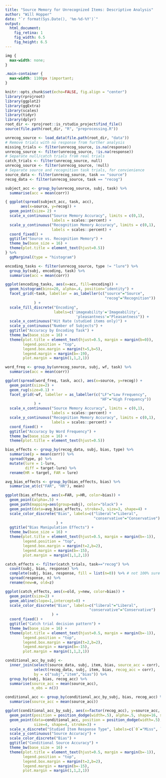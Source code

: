 ```yaml
---
title: "Source Memory for Unrecognized Items: Descriptive Analysis"
author: "Will Hopper"
date: "`r format(Sys.Date(), '%m-%d-%Y')`"
output:
  html_document:
    fig_retina: 1
    fig_width: 6.5
    fig_height: 6.5
---
```

```css
img {
  max-width: none;
}

.main-container {
  max-width: 1100px !important;
}
```


```r
knitr::opts_chunk$set(echo=FALSE, fig.align = "center")
library(rprojroot)
library(ggplot2)
library(ggExtra)
library(scales)
library(tidyr)
library(dplyr)
root_dir <- rprojroot::is_rstudio_project$find_file()
source(file.path(root_dir, "R", "preprocessing.R"))
```

```r
unrecog_source <- load_data(file.path(root_dir, "data"))
# Remove trials with no response from further analysis
missing_trials <- filter(unrecog_source, is.na(response))
unrecog_source <- filter(unrecog_source, !is.na(response))
# Separate null/catch trials from real trials
catch_trials <- filter(unrecog_source, null)
unrecog_source <- filter(unrecog_source, !null)
# Separate source and recognition task trials, for convienience
source_data <- filter(unrecog_source, task == "source")
recog_data <- filter(unrecog_source, task == "recog")
```

```r
subject_acc <- group_by(unrecog_source, subj, task) %>%
  summarise(acc = mean(corr))

{ ggplot(spread(subject_acc, task, acc),
       aes(x=source, y=recog)) +
  geom_point(size= 2) +
  scale_x_continuous("Source Memory Accuracy", limits = c(0,1),
                     labels = scales::percent) +
  scale_y_continuous("Recognition Memory Accuracy", limits = c(0,1),
                     labels = scales::percent) +
  coord_fixed() +
  ggtitle("Source vs. Recognition Memory") +
  theme_bw(base_size = 16) +
  theme(plot.title = element_text(hjust=0.5))
} %>%
  ggMarginal(type = "histogram")
```

```r
encoding_tasks <- filter(unrecog_source, type != "lure") %>%
  group_by(subj, encoding, task) %>%
  summarise(acc = mean(corr))

ggplot(encoding_tasks, aes(x=acc, fill=encoding)) +
  geom_histogram(bins=20, alpha=.4, position="identity") +
  facet_grid(~task, labeller = as_labeller(c("source"="Source",
                                             "recog"="Recognition"))
             ) +
  scale_fill_discrete("Encoding",
                      labels=c('imageability'='Imageability',
                                'pleasantness'="Pleasantness")) +
  scale_x_continuous("Hit Rate (studied items only)") +
  scale_y_continuous("Number of Subjects") +
  ggtitle("Accuracy by Encoding Task") +
  theme_bw(base_size = 16) +
  theme(plot.title = element_text(hjust=0.5, margin = margin(b=0)),
        legend.position = "top",
        legend.box.margin = margin(t=5,b=5),
        legend.margin = margin(b=-19),
        plot.margin = margin(1,1,2,1))
```

```r
word_freq <- group_by(unrecog_source, subj, wf, task) %>%
  summarise(acc = mean(corr))

ggplot(spread(word_freq, task, acc), aes(x=source, y=recog)) +
  geom_point(size=2) +
  geom_rug(size=0.1) +
  facet_grid(~wf, labeller = as_labeller(c("LF"="Low Frequency",
                                           "HF"="High Frequency"))
             ) +
  scale_x_continuous("Source Memory Accuracy", limits = c(0,1),
                     labels = scales::percent) +
  scale_y_continuous("Recognition Memory Accuracy", limits = c(0,1),
                     labels = scales::percent) +
  coord_fixed() +
  ggtitle("Accuracy by Word Frequency") +
  theme_bw(base_size = 16) +
  theme(plot.title = element_text(hjust=0.5))
```

```r
bias_effects <- group_by(recog_data, subj, bias, type) %>%
  summarise(p = mean(corr)) %>%
  spread(type, p) %>%
  mutate(lure = 1-lure,
         diff = target-lure) %>%
  rename(HR = target, FAR = lure)

avg_bias_effects <- group_by(bias_effects, bias) %>%
  summarise_at(c("FAR", "HR"), mean)

ggplot(bias_effects, aes(x=FAR, y=HR, color=bias)) +
  geom_point(alpha=.5) +
  geom_path(mapping=aes(group=subj), color="black") +
  geom_point(data=avg_bias_effects, stroke=3, size=3, shape=4) +
  scale_color_discrete("Bias", labels=c("liberal"="Liberal",
                                        "conservative"="Conservative")
                       ) +
  ggtitle("Bias Manipulation Effects") +
  theme_bw(base_size = 16) +
  theme(plot.title = element_text(hjust=0.5, margin = margin(b=-1)),
        legend.position = "top",
        legend.box.margin = margin(t=2,b=2),
        legend.margin = margin(b=-15),
        plot.margin = margin(1,1,2,1))
```

```r
catch_effects <- filter(catch_trials, task=="recog") %>%
  count(subj, bias, response) %>%
  complete(subj, bias, response, fill = list(n=0)) %>% # not 100% sure about this step...
  spread(response, n) %>%
  rename(new=m, old=z)

ggplot(catch_effects, aes(x=old, y=new, color=bias)) +
  geom_point(size=2) +
  geom_abline(slope=1,intercept=0) +
  scale_color_discrete("Bias", labels=c("liberal"="Liberal",
                                      "conservative"="Conservative")
                     ) +
  coord_fixed() +
  ggtitle("Catch trial decision pattern") +
  theme_bw(base_size = 16) +
  theme(plot.title = element_text(hjust=0.5, margin = margin(b=-1)),
        legend.position = "top",
        legend.box.margin = margin(t=2,b=2),
        legend.margin = margin(b=-15),
        plot.margin = margin(1,1,2,1))
```

```r
conditional_acc_by_subj <- 
  inner_join(select(source_data, subj, item, bias, source_acc = corr),
             select(recog_data, subj, item, bias, recog_acc = corr),
             by = c("subj","item","bias")) %>%
  group_by(subj, bias, recog_acc) %>%
  summarise(source_acc = mean(source_acc),
            n_obs = n())

conditional_acc <- group_by(conditional_acc_by_subj, bias, recog_acc) %>%
  summarise(source_acc = mean(source_acc))
```

```r
ggplot(conditional_acc_by_subj, aes(x=factor(recog_acc), y=source_acc, color=bias)) +
  geom_point(position = position_dodge(width=.5), alpha=.5, shape=16, size=2) +
  geom_point(data=conditional_acc, position = position_dodge(width=.5),
             size=4, shape=4, stroke=3) +
  scale_x_discrete("Studied Item Response Type", labels=c(`0`="Miss", `1`="Hit")) +
  scale_y_continuous("Source Accuracy") +
  scale_color_discrete("Bias") +
  ggtitle("Conditional Source Accuracy") +
  theme_bw(base_size = 16) +
  theme(plot.title = element_text(hjust=0.5, margin = margin(b=-1)),
        legend.position = "top",
        legend.box.margin = margin(t=2,b=2),
        legend.margin = margin(b=-15),
        plot.margin = margin(1,1,2,1))
```

